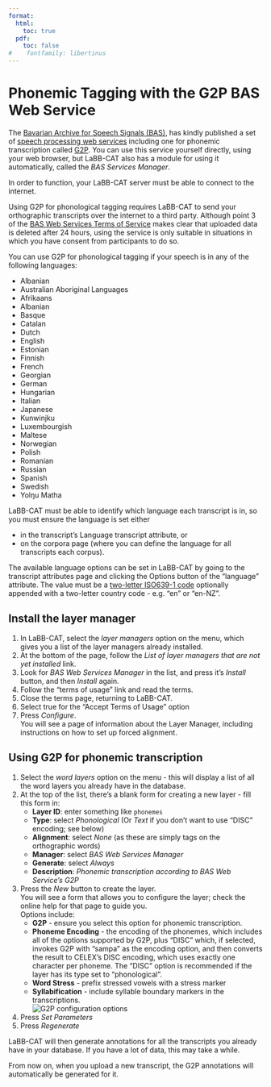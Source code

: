 ```yaml
---
format:
  html:
    toc: true
  pdf: 
    toc: false
#    fontfamily: libertinus
---
```

# Phonemic Tagging with the G2P BAS Web Service

The 
[Bavarian Archive for Speech Signals (BAS)](https://www.bas.uni-muenchen.de/Bas/BasHomeeng.html), 
has kindly published a set of 
[speech processing web services](http://hdl.handle.net/11858/00-1779-0000-0028-421B-4)
including one for phonemic transcription called 
[G2P](https://clarin.phonetik.uni-muenchen.de/BASWebServices/interface/Grapheme2Phoneme). 
You can use this service yourself directly, using your web browser, but LaBB-CAT also has a module for using it automatically, called the *BAS Services Manager*.

::: {.callout-warning}
In order to function, your LaBB-CAT server must be able to connect to the internet.
:::

::: {.callout-caution}
Using G2P for phonological tagging requires LaBB-CAT to send your orthographic transcripts over the internet to a third party. Although point 3 of the 
[BAS Web Services Terms of Service](https://clarin.phonetik.uni-muenchen.de/BASWebServices/help#termsofusagetext)
makes clear that uploaded data is deleted after 24 hours, using the service is only suitable in situations in which you have consent from participants to do so.
:::

You can use G2P for phonological tagging if your speech is in any of the following languages:


- Albanian
- Australian Aboriginal Languages
- Afrikaans
- Albanian
- Basque
- Catalan
- Dutch
- English
- Estonian
- Finnish
- French
- Georgian
- German
- Hungarian
- Italian
- Japanese
- Kunwinjku
- Luxembourgish
- Maltese
- Norwegian
- Polish
- Romanian
- Russian
- Spanish
- Swedish
- Yolŋu Matha

LaBB-CAT must be able to identify which language each transcript is in, so you must ensure the language is set either

- in the transcript's Language transcript attribute, or
- on the corpora page (where you can define the language for all transcripts each corpus).

The available language options can be set in LaBB-CAT by going to the transcript attributes page and clicking the Options button of the "language" attribute.  The value must be a 
[two-letter ISO639-1 code](https://en.wikipedia.org/wiki/List_of_ISO_639-1_codes)
optionally appended with a two-letter country code - e.g. "en" or "en-NZ".

## Install the layer manager

1. In LaBB-CAT, select the *layer managers* option on the menu, which gives you a list of the layer managers already installed.
1. At the bottom of the page, follow the *List of layer managers that are not yet installed* link.
1. Look for *BAS Web Services Manager* in the list, and press it's *Install* button, and then *Install* again.
1. Follow the "terms of usage" link and read the terms.
1. Close the terms page, returning to LaBB-CAT.
1. Select true for the "Accept Terms of Usage" option
1. Press *Configure*.  
    You will see a page of information about the Layer Manager, including instructions on how to set up forced alignment.

## Using G2P for phonemic transcription

1. Select the *word layers* option on the menu - this will display a list of all the word layers you already have in the database.
1. At the top of the list, there's a blank form for creating a new layer - fill this form in:
    - **Layer ID**: enter something like `phonemes`
    - **Type**: select *Phonological* (Or *Text* if you don't want to use "DISC" encoding; see below)
    - **Alignment**: select *None* (as these are simply tags on the orthographic words)
    - **Manager**: select *BAS Web Services Manager*
    - **Generate**: select *Always*
    - **Description**: *Phonemic transcription according to BAS Web Service's G2P*
1. Press the *New* button to create the layer.\
   You will see a form that allows you to configure the layer; check the online help for that page to guide you.\
   Options include:
    - **G2P** - ensure you select this option for phonemic transcription.
    - **Phoneme Encoding** - the encoding of the phonemes, which includes all of the options supported by G2P, plus "DISC" which, if selected, invokes G2P with "sampa" as the encoding option, and then converts the result to CELEX's DISC encoding, which uses exactly one character per phoneme. The "DISC" option is recommended if the layer has its type set to "phonological".
    - **Word Stress** - prefix stressed vowels with a stress marker
    - **Syllabification** - include syllable boundary markers in the  transcriptions.  
    ![G2P configuration options](G2PConfiguration.png)
1. Press *Set Parameters*
1. Press *Regenerate*

LaBB-CAT will then generate annotations for all the transcripts you already have in your database.  If you have a lot of data, this may take a while.  

From now on, when you upload a new transcript, the G2P annotations will automatically be generated for it.
